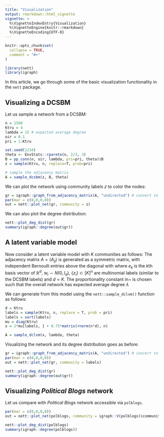 ```yaml
---
title: "Visualization"
output: rmarkdown::html_vignette
vignette: >
  %\VignetteIndexEntry{Visualization}
  %\VignetteEngine{knitr::rmarkdown}
  %\VignetteEncoding{UTF-8}
---
```


```r
knitr::opts_chunk$set(
  collapse = TRUE,
  comment = "#>"
)
```

```r
library(nett)
library(igraph)
```

In this article, we go through some of the basic visualization functionality in the `nett` package. 

## Visualizing a DCSBM

Let us sample a network from a DCSBM: 
```r
n = 1500
Ktru = 4
lambda = 15 # expected average degree
oir = 0.1
pri = 1:Ktru

set.seed(1234)
theta <- EnvStats::rpareto(n, 2/3, 3)
B = pp_conn(n, oir, lambda, pri=pri, theta)$B
z = sample(Ktru, n, replace=T, prob=pri)

# sample the adjacency matrix
A = sample_dcsbm(z, B, theta)
```

We can plot the network using community labels $z$ to color the nodes:
```r
gr = igraph::graph_from_adjacency_matrix(A, "undirected") # convert to igraph object 
par(mar = c(0,0,0,0))
out = nett::plot_net(gr, community = z)
```

We can also plot the degree distribution:
```r
nett::plot_deg_dist(gr)
summary(igraph::degree(out$gr))
```
## A latent variable model
Now consider a latent variable model with $K$ communities as follows: The adjacency matrix $A = (A_{ij})$ is generated as a symmetric matrix, with independent Bernoulli entries above the diagonal with
\begin{align}\label{eq:dclvm:def}
	\mathbb E [\,A_{ij} \mid x, \theta\,] \; \propto \; \theta_i \theta_j e^{- \|x_i - x_j\|^2} \quad  \text{and}         \quad
	x_i = 2 e_{z_i} + \frac34 w_i
\end{align}
where $e_k$ is the $k$th basis vector of $\mathbb R^d$, $w_i \sim N(0, I_d)$, $\{z_i\} \subset [K]^n$ are multinomial labels (similar to the DCSBM labels) and $d = K$. The proportionality constant in~\eqref{eq:dclvm:def} is chosen such that the overall network has expected average degree $\lambda$

We can generate from this model using the `nett::sample_dclvm()` function as follows:
```r
d = Ktru
labels = sample(Ktru, n, replace = T, prob = pri)
labels = sort(labels)
mu = diag(Ktru)
x = 2*mu[labels, ] + 0.75*matrix(rnorm(n*d), n)

A = sample_dclvm(x, lambda, theta)
```

Visualizing the network and its degree distribution goes as before:
```r
gr = igraph::graph_from_adjacency_matrix(A, "undirected") # convert to igraph object 
par(mar = c(0,0,0,0))
out = nett::plot_net(gr, community = labels)
```

```r
nett::plot_deg_dist(gr)
summary(igraph::degree(out$gr))
```


## Visualizing *Political Blogs* network
Let us compare with *Political Blogs* network accessible via `polblogs`.

```r
par(mar = c(0,0,0,0))
out = nett::plot_net(polblogs, community = igraph::V(polblogs)$community)
```

```r
nett::plot_deg_dist(polblogs)
summary(igraph::degree(polblogs))
```
